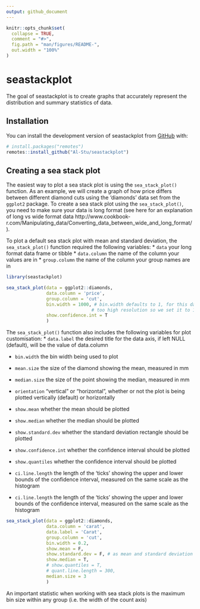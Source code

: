 ```yaml
---
output: github_document
---
```



```r
knitr::opts_chunk$set(
  collapse = TRUE,
  comment = "#>",
  fig.path = "man/figures/README-",
  out.width = "100%"
)
```

# seastackplot

The goal of seastackplot is to create graphs that accurately represent the distribution and summary statistics of data.

## Installation

You can install the development version of seastackplot from [GitHub](https://github.com/) with:

``` r
# install.packages("remotes")
remotes::install_github("Al-Stu/seastackplot")
```

## Creating a sea stack plot

The easiest way to plot a sea stack plot is using the `sea_stack_plot()` function. As an example, we will create a graph of how price differs between different diamond cuts using the 'diamonds' data set from the `ggplot2` package. To create a sea stack plot using the `sea_stack_plot()`, you need to make sure your data is long format (see here for an explanation of long vs wide format data http://www.cookbook-r.com/Manipulating_data/Converting_data_between_wide_and_long_format/). 

To plot a default sea stack plot with mean and standard deviation, the `sea_stack_plot()` function required the following variables:
* `data` your long format data frame or tibble
* `data.column` the name of the column your values are in
* `group.column` the name of the column your group names are in

```r
library(seastackplot)

sea_stack_plot(data = ggplot2::diamonds,
               data.column = 'price',
               group.column = 'cut',
               bin.width = 1000, # bin.width defaults to 1, for this data that is
                                # too high resolution so we set it to 1000
               show.confidence.int = T
               )
```

The `sea_stack_plot()` function also includes the following variables for plot customisation:
* `data.label` the desired title for the data axis, if left NULL (default), will be the value of data.column

* `bin.width` the bin width being used to plot

* `mean.size` the size of the diamond showing the mean, measured in mm

* `median.size` the size of the point showing the median, measured in mm

* `orientation` "vertical" or "horizontal", whether or not the plot is being plotted vertically (default) or horizontally

* `show.mean` whether the mean should be plotted

* `show.median` whether the median should be plotted

* `show.standard.dev` whether the standard deviation rectangle should be plotted

* `show.confidence.int`	whether the confidence interval should be plotted

* `show.quantiles` whether the confidence interval should be plotted

* `ci.line.length` the length of the 'ticks' showing the upper and lower bounds of the confidence interval, measured on the same scale as the histogram

* `ci.line.length` the length of the 'ticks' showing the upper and lower bounds of the confidence interval, measured on the same scale as the histogram

```r
sea_stack_plot(data = ggplot2::diamonds,
               data.column = 'carat',
               data.label = 'Carat',
               group.column = 'cut',
               bin.width = 0.2,
               show.mean = F, 
               show.standard.dev = F, # as mean and standard deviation shows by default need to manually silence them
               show.median = T,
               # show.quantiles = T,
               # quant.line.length = 300,
               median.size = 3
               )
```

An important statistic when working with sea stack plots is the maximum bin size within any group (i.e. the width of the count axis)
